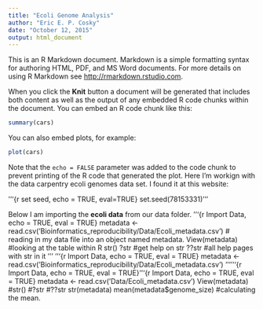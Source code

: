 ```yaml
---
title: "Ecoli Genome Analysis"
author: "Eric E. P. Cosky"
date: "October 12, 2015"
output: html_document
---
```


This is an R Markdown document. Markdown is a simple formatting syntax for authoring HTML, PDF, and MS Word documents. For more details on using R Markdown see <http://rmarkdown.rstudio.com>.

When you click the **Knit** button a document will be generated that includes both content as well as the output of any embedded R code chunks within the document. You can embed an R code chunk like this:

```r
summary(cars)
```

You can also embed plots, for example:

```r
plot(cars)
```

Note that the `echo = FALSE` parameter was added to the code chunk to prevent printing of the R code that generated the plot.
Here I'm workign with the data carpentry ecoli genomes data set. I found it at this website:

'''{r set seed, echo = TRUE, eval=TRUE}
set.seed(78153331)
'''




Below I am importing the **ecoli data** from our data folder.
'''{r Import Data, echo = TRUE, eval = TRUE}
metadata <- read.csv('Bioinformatics_reproducibility/Data/Ecoli_metadata.csv') # reading in my data file into an object named metadata.
View(metadata) #looking at the table within R
str()
?str #get help on str
??str #all help pages with str in it
'''
'''{r Import Data, echo = TRUE, eval = TRUE}
metadata <- read.csv('Bioinformatics_reproducibility/Data/Ecoli_metadata.csv')
''''''{r Import Data, echo = TRUE, eval = TRUE}
'''{r Import Data, echo = TRUE, eval = TRUE}
metadata <- read.csv('Data/Ecoli_metadata.csv')
View(metadata)
#str()
#?str
#??str
str(metadata)
mean(metadata$genome_size) #calculating the mean.
